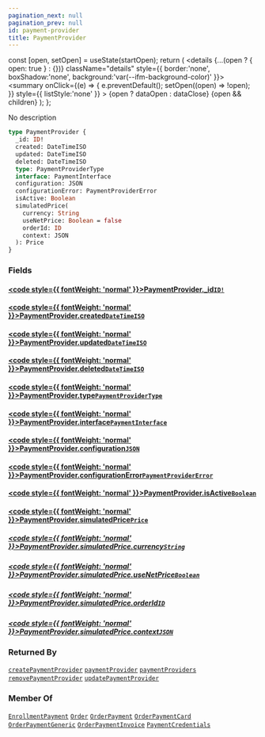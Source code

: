 ```yaml
---
pagination_next: null
pagination_prev: null
id: payment-provider
title: PaymentProvider
---
```









  const [open, setOpen] = useState(startOpen);
  return (
    <details {...(open ? { open: true } : {})} className="details" style={{ border:'none', boxShadow:'none', background:'var(--ifm-background-color)' }}>
      <summary
        onClick={(e) => {
          e.preventDefault();
          setOpen((open) => !open);
        }}
        style={{ listStyle:'none' }}
      >
      {open ? dataOpen : dataClose}
      </summary>
      {open && children}
    </details>
  );
};








No description


```graphql
type PaymentProvider {
  _id: ID!
  created: DateTimeISO
  updated: DateTimeISO
  deleted: DateTimeISO
  type: PaymentProviderType
  interface: PaymentInterface
  configuration: JSON
  configurationError: PaymentProviderError
  isActive: Boolean
  simulatedPrice(
    currency: String
    useNetPrice: Boolean = false
    orderId: ID
    context: JSON
  ): Price
}
```




### Fields

#### [<code style={{ fontWeight: 'normal' }}>PaymentProvider.<b>_id</b></code>](#)<Bullet />[`ID!`](/schema/types/scalars/id.mdx) <Badge class="badge badge--secondary" text="non-null"/> <Badge class="badge badge--secondary" text="scalar"/> 



#### [<code style={{ fontWeight: 'normal' }}>PaymentProvider.<b>created</b></code>](#)<Bullet />[`DateTimeISO`](/schema/types/scalars/date-time-iso.mdx) <Badge class="badge badge--secondary" text="scalar"/> 



#### [<code style={{ fontWeight: 'normal' }}>PaymentProvider.<b>updated</b></code>](#)<Bullet />[`DateTimeISO`](/schema/types/scalars/date-time-iso.mdx) <Badge class="badge badge--secondary" text="scalar"/> 



#### [<code style={{ fontWeight: 'normal' }}>PaymentProvider.<b>deleted</b></code>](#)<Bullet />[`DateTimeISO`](/schema/types/scalars/date-time-iso.mdx) <Badge class="badge badge--secondary" text="scalar"/> 



#### [<code style={{ fontWeight: 'normal' }}>PaymentProvider.<b>type</b></code>](#)<Bullet />[`PaymentProviderType`](/schema/types/enums/payment-provider-type.mdx) <Badge class="badge badge--secondary" text="enum"/> 



#### [<code style={{ fontWeight: 'normal' }}>PaymentProvider.<b>interface</b></code>](#)<Bullet />[`PaymentInterface`](/schema/types/objects/payment-interface.mdx) <Badge class="badge badge--secondary" text="object"/> 



#### [<code style={{ fontWeight: 'normal' }}>PaymentProvider.<b>configuration</b></code>](#)<Bullet />[`JSON`](/schema/types/scalars/json.mdx) <Badge class="badge badge--secondary" text="scalar"/> 



#### [<code style={{ fontWeight: 'normal' }}>PaymentProvider.<b>configurationError</b></code>](#)<Bullet />[`PaymentProviderError`](/schema/types/enums/payment-provider-error.mdx) <Badge class="badge badge--secondary" text="enum"/> 



#### [<code style={{ fontWeight: 'normal' }}>PaymentProvider.<b>isActive</b></code>](#)<Bullet />[`Boolean`](/schema/types/scalars/boolean.mdx) <Badge class="badge badge--secondary" text="scalar"/> 



#### [<code style={{ fontWeight: 'normal' }}>PaymentProvider.<b>simulatedPrice</b></code>](#)<Bullet />[`Price`](/schema/types/objects/price.mdx) <Badge class="badge badge--secondary" text="object"/> 

##### [<code style={{ fontWeight: 'normal' }}>PaymentProvider.simulatedPrice.<b>currency</b></code>](#)<Bullet />[`String`](/schema/types/scalars/string.mdx) <Badge class="badge badge--secondary" text="scalar"/> 



##### [<code style={{ fontWeight: 'normal' }}>PaymentProvider.simulatedPrice.<b>useNetPrice</b></code>](#)<Bullet />[`Boolean`](/schema/types/scalars/boolean.mdx) <Badge class="badge badge--secondary" text="scalar"/> 



##### [<code style={{ fontWeight: 'normal' }}>PaymentProvider.simulatedPrice.<b>orderId</b></code>](#)<Bullet />[`ID`](/schema/types/scalars/id.mdx) <Badge class="badge badge--secondary" text="scalar"/> 



##### [<code style={{ fontWeight: 'normal' }}>PaymentProvider.simulatedPrice.<b>context</b></code>](#)<Bullet />[`JSON`](/schema/types/scalars/json.mdx) <Badge class="badge badge--secondary" text="scalar"/> 







### Returned By

[`createPaymentProvider`](/schema/operations/mutations/create-payment-provider.mdx)  <Badge class="badge badge--secondary" text="mutation"/><Bullet />[`paymentProvider`](/schema/operations/queries/payment-provider.mdx)  <Badge class="badge badge--secondary" text="query"/><Bullet />[`paymentProviders`](/schema/operations/queries/payment-providers.mdx)  <Badge class="badge badge--secondary" text="query"/><Bullet />[`removePaymentProvider`](/schema/operations/mutations/remove-payment-provider.mdx)  <Badge class="badge badge--secondary" text="mutation"/><Bullet />[`updatePaymentProvider`](/schema/operations/mutations/update-payment-provider.mdx)  <Badge class="badge badge--secondary" text="mutation"/>

### Member Of

[`EnrollmentPayment`](/schema/types/objects/enrollment-payment.mdx)  <Badge class="badge badge--secondary" text="object"/><Bullet />[`Order`](/schema/types/objects/order.mdx)  <Badge class="badge badge--secondary" text="object"/><Bullet />[`OrderPayment`](/schema/types/interfaces/order-payment.mdx)  <Badge class="badge badge--secondary" text="interface"/><Bullet />[`OrderPaymentCard`](/schema/types/objects/order-payment-card.mdx)  <Badge class="badge badge--secondary" text="object"/><Bullet />[`OrderPaymentGeneric`](/schema/types/objects/order-payment-generic.mdx)  <Badge class="badge badge--secondary" text="object"/><Bullet />[`OrderPaymentInvoice`](/schema/types/objects/order-payment-invoice.mdx)  <Badge class="badge badge--secondary" text="object"/><Bullet />[`PaymentCredentials`](/schema/types/objects/payment-credentials.mdx)  <Badge class="badge badge--secondary" text="object"/>

